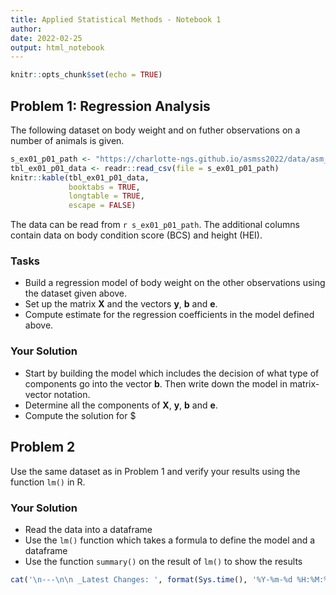 ```yaml
---
title: Applied Statistical Methods - Notebook 1
author: 
date: 2022-02-25
output: html_notebook
---
```



```r
knitr::opts_chunk$set(echo = TRUE)
```


## Problem 1: Regression Analysis
The following dataset on body weight and on futher observations on a number of animals is given.

```r
s_ex01_p01_path <- "https://charlotte-ngs.github.io/asmss2022/data/asm_bw_mult_reg.csv"
tbl_ex01_p01_data <- readr::read_csv(file = s_ex01_p01_path)
knitr::kable(tbl_ex01_p01_data,
             booktabs = TRUE,
             longtable = TRUE,
             escape = FALSE)
```

The data can be read from `r s_ex01_p01_path`. The additional columns contain data on body condition score (BCS) and height (HEI).

### Tasks

* Build a regression model of body weight on the other observations using the dataset given above.
* Set up the matrix $\mathbf{X}$ and the vectors $\mathbf{y}$, $\mathbf{b}$ and $\mathbf{e}$.
* Compute estimate for the regression coefficients in the model defined above.


### Your Solution

* Start by building the model which includes the decision of what type of components go into the vector $\mathbf{b}$. Then write down the model in matrix-vector notation.
* Determine all the components of $\mathbf{X}$, $\mathbf{y}$, $\mathbf{b}$ and $\mathbf{e}$.
* Compute the solution for $\hat{\mathbf{b}}





## Problem 2

Use the same dataset as in Problem 1 and verify your results using the function `lm()` in R. 

### Your Solution

* Read the data into a dataframe
* Use the `lm()` function which takes a formula to define the model and a dataframe
* Use the function `summary()` on the result of `lm()` to show the results



 


```r
cat('\n---\n\n _Latest Changes: ', format(Sys.time(), '%Y-%m-%d %H:%M:%S'), ' (', Sys.info()['user'], ')_\n', sep = '')
```
 
